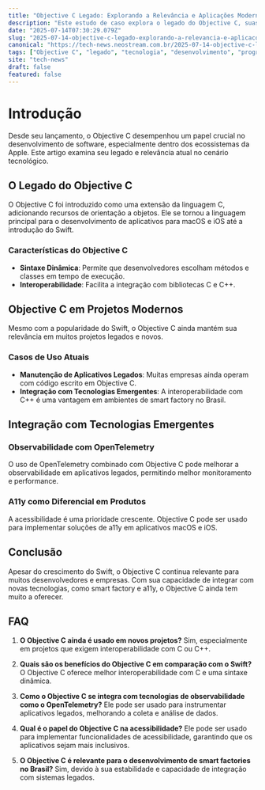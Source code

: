 ```yaml
---
title: "Objective C Legado: Explorando a Relevância e Aplicações Modernas"
description: "Este estudo de caso explora o legado do Objective C, suas aplicações em projetos modernos e como ele se integra em contextos como smart factory e a11y."
date: "2025-07-14T07:30:29.079Z"
slug: "2025-07-14-objective-c-legado-explorando-a-relevancia-e-aplicacoes-modernas"
canonical: "https://tech-news.neostream.com.br/2025-07-14-objective-c-legado-explorando-a-relevancia-e-aplicacoes-modernas"
tags: ["Objective C", "legado", "tecnologia", "desenvolvimento", "programação"]
site: "tech-news"
draft: false
featured: false
---
```


# Introdução

Desde seu lançamento, o Objective C desempenhou um papel crucial no desenvolvimento de software, especialmente dentro dos ecossistemas da Apple. Este artigo examina seu legado e relevância atual no cenário tecnológico.

## O Legado do Objective C

O Objective C foi introduzido como uma extensão da linguagem C, adicionando recursos de orientação a objetos. Ele se tornou a linguagem principal para o desenvolvimento de aplicativos para macOS e iOS até a introdução do Swift.

### Características do Objective C

- **Sintaxe Dinâmica**: Permite que desenvolvedores escolham métodos e classes em tempo de execução.
- **Interoperabilidade**: Facilita a integração com bibliotecas C e C++.

## Objective C em Projetos Modernos

Mesmo com a popularidade do Swift, o Objective C ainda mantém sua relevância em muitos projetos legados e novos.

### Casos de Uso Atuais

- **Manutenção de Aplicativos Legados**: Muitas empresas ainda operam com código escrito em Objective C.
- **Integração com Tecnologias Emergentes**: A interoperabilidade com C++ é uma vantagem em ambientes de smart factory no Brasil.

## Integração com Tecnologias Emergentes

### Observabilidade com OpenTelemetry

O uso de OpenTelemetry combinado com Objective C pode melhorar a observabilidade em aplicativos legados, permitindo melhor monitoramento e performance.

### A11y como Diferencial em Produtos

A acessibilidade é uma prioridade crescente. Objective C pode ser usado para implementar soluções de a11y em aplicativos macOS e iOS.

## Conclusão

Apesar do crescimento do Swift, o Objective C continua relevante para muitos desenvolvedores e empresas. Com sua capacidade de integrar com novas tecnologias, como smart factory e a11y, o Objective C ainda tem muito a oferecer.

## FAQ

1. **O Objective C ainda é usado em novos projetos?**
   Sim, especialmente em projetos que exigem interoperabilidade com C ou C++.

2. **Quais são os benefícios do Objective C em comparação com o Swift?**
   O Objective C oferece melhor interoperabilidade com C e uma sintaxe dinâmica.

3. **Como o Objective C se integra com tecnologias de observabilidade como o OpenTelemetry?**
   Ele pode ser usado para instrumentar aplicativos legados, melhorando a coleta e análise de dados.

4. **Qual é o papel do Objective C na acessibilidade?**
   Ele pode ser usado para implementar funcionalidades de acessibilidade, garantindo que os aplicativos sejam mais inclusivos.

5. **O Objective C é relevante para o desenvolvimento de smart factories no Brasil?**
   Sim, devido à sua estabilidade e capacidade de integração com sistemas legados.
